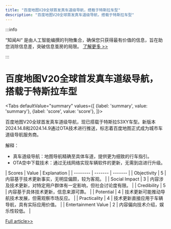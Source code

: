 ```yaml
---
title: "百度地图V20全球首发真车道级导航，搭载于特斯拉车型"
description: "百度地图V20全球首发真车道级导航，搭载于特斯拉车型"
---
```



:::info

“知闻AI“ 是由人工智能编撰的刊物集合，确保您只获得最有价值的信息，旨在助您消除信息差，突破信息茧房的局限。  [了解更多 >>](/zh-Hans/docs/guides)

:::

# 百度地图V20全球首发真车道级导航，搭载于特斯拉车型


<Tabs
	defaultValue="summary"
	values={[
	{label: 'summary', value: 'summary'},
	{label: 'score', value: 'score'},
]}>
<TabItem value="summary">


百度地图V20全球首发真车道级导航，现已搭载于特斯拉S3XY车型。新版本2024.14.8和2024.14.9通过OTA技术进行推送，标志着百度地图正式成为城市车道级导航服务商。

解释：
- 真车道级导航：地图导航精确至具体车道，提供更为细致的行车指引。
- OTA空中下载技术：通过无线网络实现车辆软件的更新，无需到店进行升级。
</TabItem>
<TabItem value="score">
	| Scores     | Value   | Explanation |
	| -------- | ------- | ------- |
	| Objectivity  | 5    | 内容基于技术更新事实，无明显偏颇，较为客观。    |
	| Social Impact | 3     | 内容涉及技术更新，对特定用户群体有一定影响，但社会讨论度有限。    |
	| Credibility    | 5    | 内容基于具体技术更新，信息来源可靠。    |
	| Potential    | 4    | 技术更新可能推动导航技术发展，但需观察市场反应。    |
	| Practicality    | 4    | 技术更新直接应用于车辆导航，具有实际应用价值。    |
	| Entertainment Value    | 2    | 内容偏向技术介绍，娱乐性较低。    |
</TabItem>
</Tabs>

[Full article>>](https://readhub.cn/topic/8aDvT1PSZCg)
